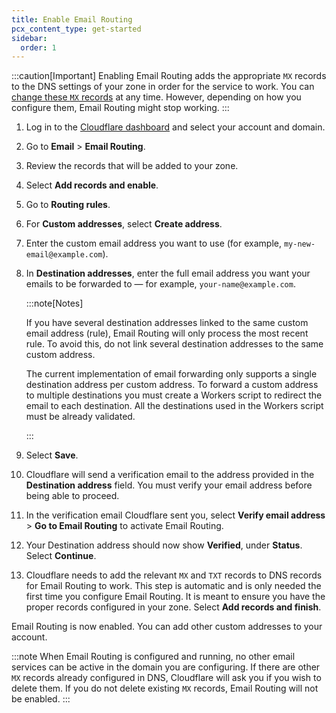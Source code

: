 ```yaml
---
title: Enable Email Routing
pcx_content_type: get-started
sidebar:
  order: 1
---
```


:::caution[Important]
Enabling Email Routing adds the appropriate `MX` records to the DNS settings of your zone in order for the service to work. You can [change these `MX` records](/email-routing/setup/email-routing-dns-records/) at any time. However, depending on how you configure them, Email Routing might stop working.
:::

1. Log in to the [Cloudflare dashboard](https://dash.cloudflare.com/) and select your account and domain.
2. Go to **Email** > **Email Routing**.
3. Review the records that will be added to your zone.
4. Select **Add records and enable**.
5. Go to **Routing rules**.
6. For **Custom addresses**, select **Create address**.
7. Enter the custom email address you want to use (for example, `my-new-email@example.com`).
8. In **Destination addresses**, enter the full email address you want your emails to be forwarded to — for example, `your-name@example.com`.

   :::note[Notes]

   If you have several destination addresses linked to the same custom email address (rule), Email Routing will only process the most recent rule. To avoid this, do not link several destination addresses to the same custom address.

   The current implementation of email forwarding only supports a single destination address per custom address. To forward a custom address to multiple destinations you must create a Workers script to redirect the email to each destination. All the destinations used in the Workers script must be already validated.

   :::

9. Select **Save**.
10. Cloudflare will send a verification email to the address provided in the **Destination address** field. You must verify your email address before being able to proceed.
11. In the verification email Cloudflare sent you, select **Verify email address** > **Go to Email Routing** to activate Email Routing.
12. Your Destination address should now show **Verified**, under **Status**. Select **Continue**.
13. Cloudflare needs to add the relevant `MX` and `TXT` records to DNS records for Email Routing to work. This step is automatic and is only needed the first time you configure Email Routing. It is meant to ensure you have the proper records configured in your zone. Select **Add records and finish**.

Email Routing is now enabled. You can add other custom addresses to your account.

:::note
When Email Routing is configured and running, no other email services can be active in the domain you are configuring. If there are other `MX` records already configured in DNS, Cloudflare will ask you if you wish to delete them. If you do not delete existing `MX` records, Email Routing will not be enabled.
:::
